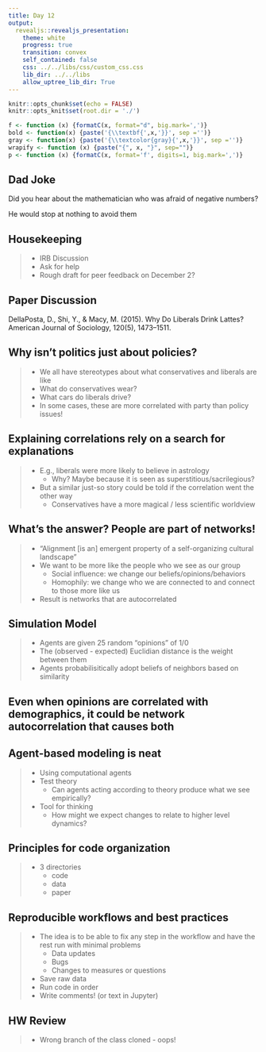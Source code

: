 ```yaml
---
title: Day 12
output: 
  revealjs::revealjs_presentation:
    theme: white
    progress: true
    transition: convex
    self_contained: false
    css: ../../libs/css/custom_css.css
    lib_dir: ../../libs
    allow_uptree_lib_dir: True
---
```


```r
knitr::opts_chunk$set(echo = FALSE)
knitr::opts_knit$set(root.dir = './')

f <- function (x) {formatC(x, format="d", big.mark=',')}
bold <- function(x) {paste('{\\textbf{',x,'}}', sep ='')}
gray <- function(x) {paste('{\\textcolor{gray}{',x,'}}', sep ='')}
wrapify <- function (x) {paste("{", x, "}", sep="")}
p <- function (x) {formatC(x, format='f', digits=1, big.mark=',')}
```

## Dad Joke

Did you hear about the mathematician who was afraid of negative numbers?

<span class='fragment'>
He would stop at nothing to avoid them
</span>

## Housekeeping

> - IRB Discussion
> - Ask for help
> - Rough draft for peer feedback on December 2?

## Paper Discussion

DellaPosta, D., Shi, Y., & Macy, M. (2015). Why Do Liberals Drink Lattes? American Journal of Sociology, 120(5), 1473–1511.


## Why isn't politics just about policies?

> - We all have stereotypes about what conservatives and liberals are like
> - What do conservatives wear?
> - What cars do liberals drive?
> - In some cases, these are more correlated with party than policy issues!

## Explaining correlations rely on a search for explanations

> - E.g., liberals were more likely to believe in astrology
>	- Why? Maybe because it is seen as superstitious/sacrilegious? 
> - But a similar just-so story could be told if the correlation went the other way
>	- Conservatives have a more magical / less scientific worldview

## What's the answer? People are part of networks!

> - "Alignment [is an] emergent property of a self-organizing cultural landscape"
> - We want to be more like the people who we see as our group
>	- Social influence: we change our beliefs/opinions/behaviors
>	- Homophily: we change who we are connected to and connect to those more like us
> - Result is networks that are autocorrelated

## Simulation Model

> - Agents are given 25 random "opinions" of 1/0
> - The (observed - expected) Euclidian distance is the weight between them
> - Agents probabilisitically adopt beliefs of neighbors based on similarity

## Even when opinions are correlated with demographics, it could be network autocorrelation that causes both


## Agent-based modeling is neat

> - Using computational agents
> - Test theory
>	- Can agents acting according to theory produce what we see empirically?
> - Tool for thinking
>	- How might we expect changes to relate to higher level dynamics?

## Principles for code organization

> - 3 directories
>	- code
>	- data
>	- paper


## Reproducible workflows and best practices

> - The idea is to be able to fix any step in the workflow and have the rest run with minimal problems
>	- Data updates
>	- Bugs
>	- Changes to measures or questions
> - Save raw data
> - Run code in order
> - Write comments! (or text in Jupyter)


## HW Review
> - Wrong branch of the class cloned - oops!
